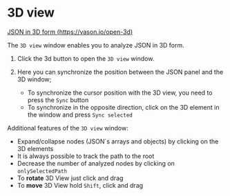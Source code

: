 # 3D view

[JSON in 3D form (https://vason.io/open-3d)](https://vason.io/open-3d)

The `3D view` window enables you to analyze JSON in 3D form.


<ThemedImg alt="3D view" name="3D_view" />

1. Click the 3d button to open the `3D view` window.

2. Here you can synchronize the position between the JSON panel and the 3D window;
   - To synchronize the cursor position with the 3D view, you need to press the `Sync` button
   - To synchronize in the opposite direction, click on the 3D element in the window and press `Sync selected`

Additional features of the `3D view` window:

- Expand/collapse nodes (JSON`s arrays and objects) by clicking on the 3D elements
- It is always possible to track the path to the root
- Decrease the number of analyzed nodes by clicking on `onlySelectedPath`
- To **rotate** 3D View just click and drag
- To **move** 3D View hold `Shift`, click and drag
